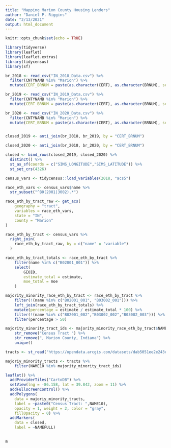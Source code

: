 ```yaml
---
title: "Mapping Marion County Housing Lenders"
author: "Daniel P. Riggins"
date: "2/13/2021"
output: html_document
---
```


```r
knitr::opts_chunk$set(echo = TRUE)
```

```r
library(tidyverse)
library(leaflet)
library(leaflet.extras)
library(tidycensus)
library(sf)
```

```r

br_2018 <- read_csv("IN_2018_Data.csv") %>% 
  filter(CNTYNAMB %in% "Marion") %>%
  mutate(CERT_BRNUM = paste(as.character(CERT), as.character(BRNUM), sep = "_"))

br_2019 <- read_csv("IN_2019_Data.csv") %>% 
  filter(CNTYNAMB %in% "Marion") %>%
  mutate(CERT_BRNUM = paste(as.character(CERT), as.character(BRNUM), sep = "_"))

br_2020 <- read_csv("IN_2020_Data.csv") %>%
  filter(CNTYNAMB %in% "Marion") %>%
  mutate(CERT_BRNUM = paste(as.character(CERT), as.character(BRNUM), sep = "_"))


closed_2019 <- anti_join(br_2018, br_2019, by = "CERT_BRNUM")

closed_2020 <- anti_join(br_2018, br_2020, by = "CERT_BRNUM")

closed <- bind_rows(closed_2019, closed_2020) %>% 
  distinct() %>%
  st_as_sf(coords = c("SIMS_LONGITUDE","SIMS_LATITUDE")) %>%
  st_set_crs(4326)

census_vars <- tidycensus::load_variables(2018, "acs5")

race_eth_vars <- census_vars$name %>%
  str_subset("^B0(2001|3002).*")

race_eth_by_tract_raw <- get_acs(
    geography = "tract",
    variables = race_eth_vars,
    state = "IN",
    county = "Marion"
)

race_eth_by_tract <- census_vars %>%
  right_join(
    race_eth_by_tract_raw, by = c("name" = "variable")
  )

race_eth_by_tract_totals <- race_eth_by_tract %>%
    filter(name %in% c("B02001_001")) %>%
    select(
        GEOID, 
        estimate_total = estimate,
        moe_total = moe
    )

majority_minority_race_eth_by_tract <- race_eth_by_tract %>%
    filter(!(name %in% c("B02001_001", "B03002_001"))) %>%
    left_join(race_eth_by_tract_totals) %>%
    mutate(percentage = estimate / estimate_total * 100) %>%
    filter(!(name %in% c("B02001_002","B03002_002","B03002_003"))) %>%
    filter(percentage > 50)

majority_minority_tract_ids <- majority_minority_race_eth_by_tract$NAME %>%
    str_remove("Census Tract ") %>%
    str_remove(", Marion County, Indiana") %>%
    unique()

tracts <- st_read("https://opendata.arcgis.com/datasets/dab5051ee2e243e3a4a7a6fc9033325d_2.geojson")

majoriy_minority_tracts <- tracts %>%
    filter(NAME10 %in% majority_minority_tract_ids)

```

```r

leaflet() %>%
  addProviderTiles("CartoDB") %>%
  setView(lng = -86.158, lat = 39.842, zoom = 11) %>%
  addFullscreenControl() %>% 
  addPolygons(
    data = majoriy_minority_tracts,
    label = ~paste0("Census Tract: ",NAME10),
    opacity = 1, weight = 2, color = "gray",
    fillOpacity = 0) %>% 
  addMarkers(
    data = closed,
    label = ~NAMEFULL)
                
```

```r
m 
```

